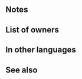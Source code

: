 {{Passive
|type=B
|name=True Dragon Wall
|exclusive=1
|canUseWeapon={{WeaponList|All}}
|canUseMove={{MoveList|All}}
|properties=random_owner
|1name=True Dragon Wall
|1tagid=SID_真竜鱗障壁
|1cost=300
|1effect=If unit's Res > foe's Res, reduces damage from attacks during combat and from area-of-effect Specials (excluding Røkkr area-of-effect Specials) by percentage = difference between stats × 6 (max 60%) for this unit's first combat in player phase and enemy phase and percentage = difference between stats × 4 (max 40%) for this unit's second combat or later. If dragon or beast ally is on your team (excluding unit), restores 7 HP to unit at start of turn and after combat.
|1required=-
}}
==Notes==
{{DamagePercentageReduction}}
{{AoEDamageReduction}}
{{FirstCombat}}
{{TermRefersTo|Dragon}}
{{TermRefersTo|Beast}}
{{Start-of-turn healing}}
{{After combat healing}}

==List of owners==
{{Skill Hero List}}
==In other languages==
{{OtherLanguages
|japanese=真竜鱗障壁
|german=Wahre Drachenw.
|spanishEU=Dracoescama real
|spanishLA=Dracoescama real
|french=Vrai mur dragon
|italian=Barr. drago vera
|chineseTW=真龍鱗防護障壁
|portuguese=Barreira verdadeira
}}
==See also==
{{See also skills|cond=Description LIKE '%unit_s Res > foe_s Res%educes damage from attacks during combat%' OR Description LIKE '%restores 7 HP to unit% after combat%' AND Exclusive='1' AND SP NOT LIKE '350'}}
{{Passives Navbox|B}}